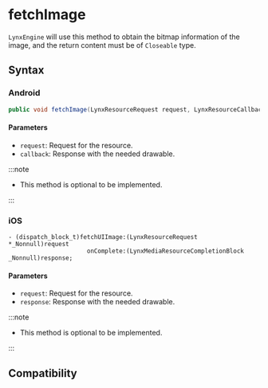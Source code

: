# fetchImage

`LynxEngine` will use this method to obtain the bitmap information of the image, and the return content must be of `Closeable` type.

## Syntax

### Android

```java
public void fetchImage(LynxResourceRequest request, LynxResourceCallback<Closeable> callback);
```

#### Parameters

- `request`: Request for the resource.
- `callback`: Response with the needed drawable.

:::note

- This method is optional to be implemented.

:::

### iOS

```objc
- (dispatch_block_t)fetchUIImage:(LynxResourceRequest *_Nonnull)request
                      onComplete:(LynxMediaResourceCompletionBlock _Nonnull)response;
```

#### Parameters

- `request`: Request for the resource.
- `response`: Response with the needed drawable.

:::note

- This method is optional to be implemented.

:::

## Compatibility


<LegacyCompatTable metadata="lynx-native-api/lynx-media-resource-fetcher/fetch-image" />